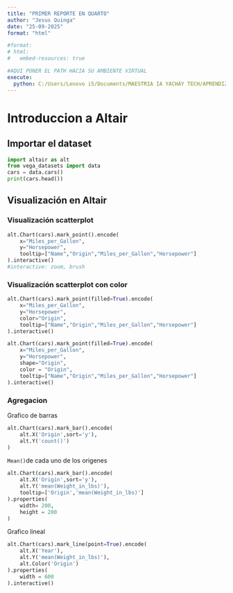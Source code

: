```yaml
---
title: "PRIMER REPORTE EN QUARTO"
author: "Jesus Quinga"
date: "25-09-2025"     
format: "html"

#format:
# html:
#   embed-resources: true

#AQUI PONER EL PATH HACIA SU AMBIENTE VIRTUAL
execute:
  python: C:/Users/Lenovo i5/Documents/MAESTRIA IA YACHAY TECH/APRENDIZAJE DE MAQUINA/SEMANA 1/.venv/Scripts/python.exe
---
```



# Introduccion a Altair

## Importar el dataset

```python
import altair as alt
from vega_datasets import data
cars = data.cars()
print(cars.head())
```


## Visualización en Altair

### Visualización scatterplot

```python

alt.Chart(cars).mark_point().encode(
    x="Miles_per_Gallon",
    y="Horsepower",
    tooltip=["Name","Origin","Miles_per_Gallon","Horsepower"]
).interactive()
#interactive: zoom, brush

```

### Visualización scatterplot con color

```python
alt.Chart(cars).mark_point(filled=True).encode(
    x="Miles_per_Gallon",
    y="Horsepower",
    color="Origin",
    tooltip=["Name","Origin","Miles_per_Gallon","Horsepower"]
).interactive()

```

```python


alt.Chart(cars).mark_point(filled=True).encode(
    x="Miles_per_Gallon",
    y="Horsepower",
    shape="Origin",
    color = "Origin",
    tooltip=["Name","Origin","Miles_per_Gallon","Horsepower"]
).interactive()
```


### Agregacion

Grafico de barras
```python

alt.Chart(cars).mark_bar().encode(
    alt.X('Origin',sort='y'),
    alt.Y('count()')
)

```

`Mean()`de cada uno de los origenes

```python

alt.Chart(cars).mark_bar().encode(
    alt.X('Origin',sort='y'),
    alt.Y('mean(Weight_in_lbs)'),
    tooltip=['Origin','mean(Weight_in_lbs)']
).properties(
    width= 200,
    height = 200
)

```

Grafico lineal


```python
alt.Chart(cars).mark_line(point=True).encode(
    alt.X('Year'),
    alt.Y('mean(Weight_in_lbs)'),
    alt.Color('Origin')
).properties(
    width = 600
).interactive()

```